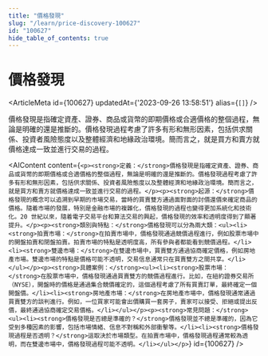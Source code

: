 ```yaml
---
title: "價格發現"
slug: "/learn/price-discovery-100627"
id: "100627"
hide_table_of_contents: true
---
```



# 價格發現

<ArticleMeta id={100627} updatedAt={'2023-09-26 13:58:51'} alias={`[]`} />
<div className='border-solid border-b border-t-0 my-4 border-[var(--ifm-color-gray-300)]' />

價格發現是指確定資產、證券、商品或貨幣的即期價格或合適價格的整個過程，無論是明確的還是推斷的。價格發現過程考慮了許多有形和無形因素，包括供求關係、投資者風險態度以及整體經濟和地緣政治環境。簡而言之，就是買方和賣方就價格達成一致並進行交易的過程。

<AIContent content={`<p><strong>定義：</strong>價格發現是指確定資產、證券、商品或貨幣的即期價格或合適價格的整個過程，無論是明確的還是推斷的。價格發現過程考慮了許多有形和無形因素，包括供求關係、投資者風險態度以及整體經濟和地緣政治環境。簡而言之，就是買方和賣方就價格達成一致並進行交易的過程。</p><p><strong>起源：</strong>價格發現的概念可以追溯到早期的市場交易，當時的買賣雙方通過面對面的討價還價來確定商品的價格。隨着市場的發展，特別是金融市場的複雜化，價格發現的過程也變得更加系統化和技術化。20 世紀以來，隨着電子交易平台和算法交易的興起，價格發現的效率和透明度得到了顯著提升。</p><p><strong>類別與特點：</strong>價格發現可以分為兩大類：<ul><li><strong>拍賣市場：</strong>在拍賣市場中，價格發現通過競價過程進行，例如股票市場中的開盤拍賣和閉盤拍賣。拍賣市場的特點是透明度高，所有參與者都能看到競價過程。</li><li><strong>雙邊市場：</strong>在雙邊市場中，買賣雙方通過協商確定價格，例如房地產市場。雙邊市場的特點是價格可能不透明，交易信息通常只在買賣雙方之間共享。</li></ul></p><p><strong>具體案例：</strong><ul><li><strong>股票市場：</strong>在股票市場中，價格發現通過買賣雙方的競價過程進行。比如，在紐約證券交易所（NYSE），開盤時的價格是通過集合競價確定的，這個過程考慮了所有買賣訂單，最終確定一個開盤價。</li><li><strong>房地產市場：</strong>在房地產市場中，價格發現通常通過買賣雙方的談判進行。例如，一位買家可能會出價購買一套房子，賣家可以接受、拒絕或提出反價，最終通過協商確定交易價格。</li></ul></p><p><strong>常見問題：</strong><ul><li><strong>價格發現是否總是準確的？</strong>價格發現並不總是準確的，因為它受到多種因素的影響，包括市場情緒、信息不對稱和外部衝擊等。</li><li><strong>價格發現過程是否透明？</strong>這取決於市場類型。在拍賣市場中，價格發現過程通常較為透明，而在雙邊市場中，價格發現過程可能不透明。</li></ul></p>`} id={100627} />
